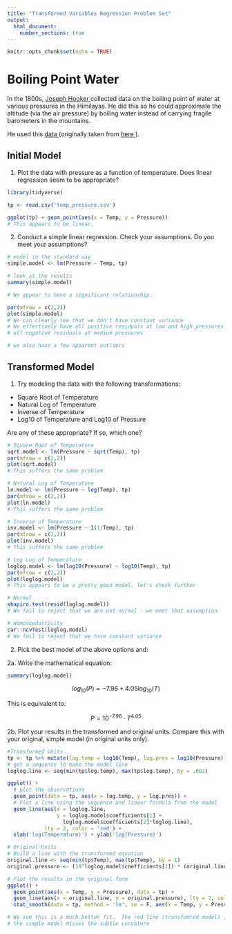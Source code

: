 ```yaml
---
title: "Transformed Variables Regression Problem Set"
output: 
  html_document:
    number_sections: true
---
```


```r
knitr::opts_chunk$set(echo = TRUE)
```

# Boiling Point Water

In the 1800s, <a href = 'https://en.wikipedia.org/wiki/Joseph_Dalton_Hooker'> Joseph Hooker </a> collected data on the boiling point of water at various pressures in the Himilayas.  He did this so he could approximate the altitude (via the air pressure) by boiling water instead of carrying fragile barometers in the mountains.  

He used this <a href = '/_Chapter6_ProblemSets/temp_pressure.csv'> data </a> (originally taken from <a href = 'http://www.math.mcgill.ca/~dstephens/OldCourses/204-2007/Handouts/Math204-LinearRegressionExamples.pdf'> here </a>).

## Initial Model

1. Plot the data with pressure as a function of temperature.  Does linear regression seem to be appropriate?

```r
library(tidyverse)

tp <- read.csv('temp_pressure.csv')

ggplot(tp) + geom_point(aes(x = Temp, y = Pressure))
# This appears to be linear.
```

2. Conduct a simple linear regression.  Check your assumptions.  Do you meet your assumptions?

```r
# model in the standard way
simple.model <- lm(Pressure ~ Temp, tp)

# look at the results
summary(simple.model)

# We appear to have a significant relationship.

par(mfrow = c(2,2))
plot(simple.model)
# We can clearly see that we don't have constant variance
# We effectively have all positive residuals at low and high pressures and 
# all negative residuals at medium pressures

# we also have a few apparent outliers

```

## Transformed Model

1. Try modeling the data with the following transformations:

* Square Root of Temperature
* Natural Log of Temperature
* Inverse of Temperature
* Log10 of Temperature and Log10 of Pressure

Are any of these appropriate?  If so, which one?

```r
# Square Root of Temperature
sqrt.model <- lm(Pressure ~ sqrt(Temp), tp)
par(mfrow = c(2,2))
plot(sqrt.model)
# This suffers the same problem
```

```r
# Natural Log of Temperature
ln.model <- lm(Pressure ~ log(Temp), tp)
par(mfrow = c(2,2))
plot(ln.model)
# This suffers the same problem
```

```r
# Inverse of Temperature
inv.model <- lm(Pressure ~ I(1/Temp), tp)
par(mfrow = c(2,2))
plot(inv.model)
# This suffers the same problem
```

```r
# Log Log of Temperature
loglog.model <- lm(log10(Pressure) ~ log10(Temp), tp)
par(mfrow = c(2,2))
plot(loglog.model)
# This appears to be a pretty good model, let's check further

# Normal
shapiro.test(resid(loglog.model))
# We fail to reject that we are not normal - we meet that assumption

# Homoscedasticity
car::ncvTest(loglog.model)
# We fail to reject that we have constant variance
```

2. Pick the best model of the above options and:

2a. Write the mathematical equation:

```r
summary(loglog.model)
```

$$ log_{10}(P) = -7.96 + 4.05 log_{10}(T)$$

This is equivalent to:

$$ P = 10^{-7.96} \cdot T^{4.05}$$

2b. Plot your results in the transformed and original units.  Compare this with your original, simple model (in original units only).

```r
#Transformed Units
tp <- tp %>% mutate(log.temp = log10(Temp), log.pres = log10(Pressure))
# get a sequence to make the model line
loglog.line <- seq(min(tp$log.temp), max(tp$log.temp), by = .001)

ggplot() + 
  # plot the observations
  geom_point(data = tp, aes(x = log.temp, y = log.pres)) + 
  # Plot a line using the sequence and linear formula from the model
  geom_line(aes(x = loglog.line, 
                y = loglog.model$coefficients[1] + 
                  loglog.model$coefficients[2]*loglog.line), 
            lty = 2, color = 'red') + 
  xlab('log(Temperature)') + ylab('log(Pressure)') 
```

```r
# Original Units
# Build a line with the transformed equation
original.line <- seq(min(tp$Temp), max(tp$Temp), by = 1)
original.pressure <- (10^loglog.model$coefficients[1]) * (original.line^loglog.model$coefficients[2])

# Plot the results in the original form
ggplot() + 
  geom_point(aes(x = Temp, y = Pressure), data = tp) + 
  geom_line(aes(x = original.line, y = original.pressure), lty = 2, color = 'red') + 
  stat_smooth(data = tp, method = 'lm', se = F, aes(x = Temp, y = Pressure), color = 'blue', lty = 3)

# We see this is a much better fit.  The red line (transfomred model) is much more consistent
# the simple model misses the subtle curvature
```
